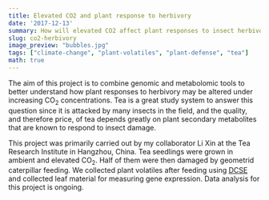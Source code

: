 ```yaml
---
title: Elevated CO2 and plant response to herbivory
date: '2017-12-13'
summary: How will elevated CO2 affect plant responses to insect herbivory?  How will this interaction impact the quality of tea?
slug: co2-herbivory
image_preview: "bubbles.jpg"
tags: ["climate-change", "plant-volatiles", "plant-defense", "tea"]
math: true
---
```

The aim of this project is to combine genomic and metabolomic tools to better understand how plant responses to herbivory may be altered under increasing CO~2~ concentrations. Tea is a great study system to answer this question since it is attacked by many insects in the field, and the quality, and therefore price, of tea depends greatly on plant secondary metabolites that are known to respond to insect damage.

This project was primarily carried out by my collaborator Li Xin at the Tea Research Institute in Hangzhou, China.  Tea seedlings were grown in ambient and elevated CO~2~. Half of them were then damaged by geometrid caterpillar feeding.  We collected plant volatiles after feeding using [DCSE](/project/dcse/) and collected leaf material for measuring gene expression.  Data analysis for this project is ongoing.